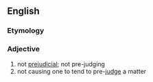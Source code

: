 ==English==

===Etymology===
{{prefix|en|non|prejudicial}}

===Adjective===
{{en-adj|-}}

# not [[prejudicial]]; not pre-judging
# not causing one to tend to pre-[[judge]] a matter
